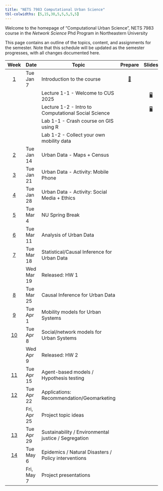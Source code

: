 ```yaml
---
title: "NETS 7983 Computational Urban Science"
tbl-colwidths: [5,15,30,5,5,5,5,5]
---
```


Welcome to the homepage of "Computational Urban Science", NETS 7983 course in the *Network Science* Phd Program in Northeastern University

This page contains an outline of the topics, content, and assignments for the semester. Note that this schedule will be updated as the semester progresses, with all changes documented here.

::: column-screen-inset-right
|           Week           | Date        | Topic                                         | Prepare                                   |  Slides                               |  Lab                                      | HW                  |  Project    |
|:------:|--------|--------|:------:|:------:|:------:|:------:|:------:|:------:|:------:|
| [1](/weeks/week-1.html)  | Tue Jan 7   | Introduction to the course                    | [📖](/weeks/week-1.html "Week 1 Summary") |                                       |                                           |                     |             |
|                          |             | Lecture 1-1 - Welcome to CUS 2025               |                                         | [🖥️](/slides/lec1-1.html "Lab slides") |                                           |                     |             |
|                          |             | Lecture 1-2 - Intro to Computational Social Science |                                     | [🖥️](/slides/lec1-2.html "Lab slides") |                                           |                     |             |
|                          |             | Lab 1-1 - Crash course on GIS using R         |                                           |                                       | [💻](/labs/lab-1-1.html "Lab instructions") |                   |             |
|                          |             | Lab 1-2 - Collect your own mobility data      |                                           |                                       | [💻](/labs/lab-1-2.html "Lab instructions") |                   |             |
| [2](/weeks/week-2.html)  | Tue Jan 14  | Urban Data - Maps + Census                    |                                           |                                       |                                           |                     |             |      
| [3](/weeks/week-3.html)  | Tue Jan 21  | Urban Data - Activity: Mobile Phone           |                                           |                                       |                                           |                     |             |                                                        
| [4](/weeks/week-4.html)  | Tue Jan 28  | Urban Data - Activity: Social Media + Ethics  |                                           |                                       |                                           |                     |             |                                                           
| [5](/weeks/week-5.html)  | Tue Mar 4   | NU Spring Break                               |                                           |                                       |                                           |                     |             |           
| [6](/weeks/week-6.html)  | Tue Mar 11  | Analysis of Urban Data                        |                                           |                                       |                                           |                     |             |    
| [7](/weeks/week-1.html)  | Tue Mar 18  | Statistical/Causal Inference for Urban Data   |                                           |                                       |                                           |                     |             |   
|                          | Wed Mar 19  | Released: HW 1                                |                                           |                                       |                                           | [✍️](/hw/hw-1.html) |             |
| [8](/weeks/week-1.html)  | Tue Mar 25  | Causal Inference for Urban Data               |                                           |                                       |                                           |                     |             |
| [9](/weeks/week-1.html)  | Tue Apr 1   | Mobility models for Urban Systems             |                                           |                                       |                                           |                     |             |
| [10](/weeks/week-1.html) | Tue Apr 8   | Social/network models for Urban Systems       |                                           |                                       |                                           |                     |             |
|                          | Wed Apr 9   | Released: HW 2                                |                                           |                                       |                                           | [✍️](/hw/hw-2.html) |             |
| [11](/weeks/week-1.html) | Tue Apr 15  | Agent-based models / Hypothesis testing       |                                           |                                       |                                           |                     |             |
| [12](/weeks/week-1.html) | Tue Apr 22  | Applications: Recommendation/Geomarketing     |                                           |                                       |                                           |                     |             |
|                          | Fri, Apr 25 | Project topic ideas                           |                                           |                                       |                                           |                     | [📂](project-description.html#topic-ideas)            |  
| [13](/weeks/week-1.html) | Tue Apr 29  | Sustainability / Environmental justice / Segregation  |                                           |                                       |                                           |                     |             |
| [14](/weeks/week-1.html) | Tue May 6   | Epidemics / Natural Disasters / Policy interventions  |                                           |                                       |                                           |                     |             |                                 |
|                          | Fri, May 7  | Project presentations                         |                                           |                                       |                                           |                     | [📂](project-description.html#topic-ideas)            |  

:::
